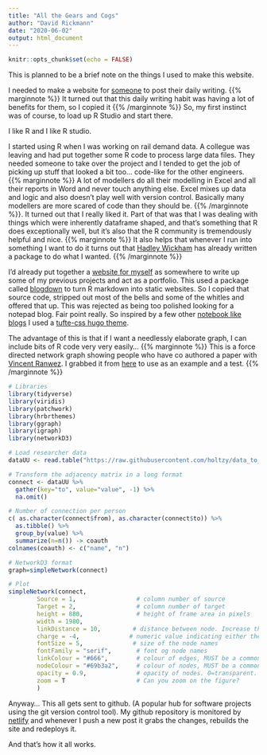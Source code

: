 ```yaml
---
title: "All the Gears and Cogs"
author: "David Rickmann"
date: "2020-06-02"
output: html_document
---
```


```r
knitr::opts_chunk$set(echo = FALSE)
```

This is planned to be a brief note on the things I used to make this website. 

I needed to make a website for [someone](https://notebook.lisamcnulty.co.uk) to post their daily writing. {{% marginnote %}} It turned out that this daily writing habit was having a lot of benefits for them, so I copied it {{% /marginnote %}} So, my first instinct was of course, to load up R Studio and start there.

I like R and I like R studio. 

I started using R when I was working on rail demand data. A collegue was leaving and had put together some R code to process large data files. They needed someone to take over the project and I tended to get the job of picking up stuff that looked a bit too... code-like for the other engineers. {{% marginnote %}} A lot of modellers do all their modelling in Excel and all their reports in Word and never touch anything else. Excel mixes up data and logic and also doesn't play well with version control. Basically many modellers are more scared of code than they should be. {{% /marginnote %}}. It turned out that I really liked it. Part of that was that I was dealing with things which were inherently dataframe shaped, and that's something that R does exceptionally well, but it's also that the R community is tremendously helpful and nice. {{% marginnote %}} It also helps that whenever I run into something I want to do it turns out that [Hadley Wickham](https://www.tidyverse.org/) has already written a package to do what I wanted. {{% /marginnote %}}

I'd already put together a [website for myself](https://www.davidrickmann.co.uk) as somewhere to write up some of my previous projects and act as a portfolio. This used a package called [blogdown](https://bookdown.org/yihui/blogdown/) to turn R markdown into static websites. So I copied that source code, stripped out most of the bells and some of the whitles and offered that up. This was rejected as being too polished looking for a notepad blog. Fair point really. So inspired by a few other [notebook like blogs](http://notebooks.rixx.de) I used a [tufte-css hugo theme](https://github.com/shawnohare/hugo-tufte).

The advantage of this is that if I want a needlessly elaborate graph, I can include bits of R code very very easily... {{% marginnote %}} This is a force directed network graph showing people who have co authored a paper with [Vincent Ranwez](https://sites.google.com/site/ranwez/). I grabbed it from [here](https://www.data-to-viz.com/graph/network.html) to use as an example and a test. {{% /marginnote %}} 


```r
# Libraries
library(tidyverse)
library(viridis)
library(patchwork)
library(hrbrthemes)
library(ggraph)
library(igraph)
library(networkD3)

# Load researcher data
dataUU <- read.table("https://raw.githubusercontent.com/holtzy/data_to_viz/master/Example_dataset/13_AdjacencyUndirectedUnweighted.csv", header=TRUE)

# Transform the adjacency matrix in a long format
connect <- dataUU %>% 
  gather(key="to", value="value", -1) %>%
  na.omit()

# Number of connection per person
c( as.character(connect$from), as.character(connect$to)) %>%
  as.tibble() %>%
  group_by(value) %>%
  summarize(n=n()) -> coauth
colnames(coauth) <- c("name", "n")

# NetworkD3 format
graph=simpleNetwork(connect)

# Plot
simpleNetwork(connect,     
        Source = 1,                 # column number of source
        Target = 2,                 # column number of target
        height = 880,               # height of frame area in pixels
        width = 1980,
        linkDistance = 10,         # distance between node. Increase this value to have more space between nodes
        charge = -4,              # numeric value indicating either the strength of the node repulsion (negative value) or attraction (positive value)
        fontSize = 5,              # size of the node names
        fontFamily = "serif",       # font og node names
        linkColour = "#666",        # colour of edges, MUST be a common colour for the whole graph
        nodeColour = "#69b3a2",     # colour of nodes, MUST be a common colour for the whole graph
        opacity = 0.9,              # opacity of nodes. 0=transparent. 1=no transparency
        zoom = T                    # Can you zoom on the figure?
        )
```


Anyway... This all gets sent to github. (A popular hub for software projects using the git version control tool).
My github repository is monitored by [netlify](https://www.netlify.com/) and whenever I push a new post it grabs the changes, rebuilds the site and redeploys it. 

And that's how it all works.

